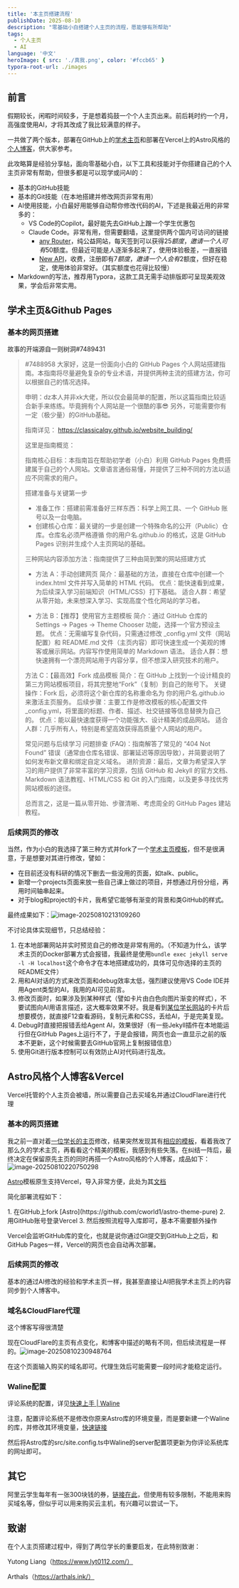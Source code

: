 ```yaml
---
title: '本主页搭建流程'
publishDate: 2025-08-10
description: "零基础小白搭建个人主页的流程，愿能够有所帮助"
tags:
  - 个人主页
  - AI
language: '中文'
heroImage: { src: './真我.png', color: '#fccb65' }
typora-root-url: ./images
---
```





## 前言

假期较长，闲暇时间较多，于是想着捣鼓一个个人主页出来。前后耗时约一个月，高强度使用AI，才将其改成了我比较满意的样子。

一共做了两个版本，部署在GitHub上的[学术主页](https://zhaoyi-tian.github.io/)和部署在Vercel上的Astro风格的[个人博客](https://www.zhaoyi-tian.cn/)，供大家参考。

此攻略算是经验分享帖，面向零基础小白，以下工具和技能对于你搭建自己的个人主页非常有帮助，但很多都是可以现学或问AI的：

- 基本的GitHub技能
- 基本的Git技能（在本地搭建并修改网页非常有用）
- AI使用技能，小白最好用能够自动帮你修改代码的AI，下述是我最近用的非常多的：
  - VS Code的Copilot，最好能先去GitHub上蹭一个学生优惠包
  - Claude Code。非常有用，但需要翻墙，这里提供两个国内可访问的链接
    - [any Router](https://anyrouter.top/register?aff=5iOh)，纯公益网站，每天签到可以获得25$额度，邀请一个人可有50$额度。但最近可能是人逐渐多起来了，使用体验极差，一直报错
    - [New API](https://instcopilot-api.com/register?aff=1Fqv)，收费，注册即有7$额度，邀请一个人会有2$额度，但好在稳定，使用体验非常好。（其实额度也花得比较慢）
- Markdown的写法，推荐用Typora，这款工具无需手动排版即可呈现美观效果，学会后非常实用。

## 学术主页&Github Pages

### 基本的网页搭建

故事的开端源自一则树洞#7489431

> #7488958 
> 大家好，这是一份面向小白的 GitHub Pages 个人网站搭建指南。本指南将尽量避免复杂的专业术语，并提供两种主流的搭建方法，你可以根据自己的情况选择。
>
> 申明：dz本人并非xk大佬，所以仅会最简单的配置，所以这篇指南比较适合新手来练练。毕竟拥有个人网站是一个很酷的事😎 另外，可能需要你有一定（极少量）的GitHub基础。
>
> 指南详见：
> https://classicalqy.github.io/website_building/
>
> 这里是指南概览：
>
> 指南核心目标：本指南旨在帮助初学者（小白）利用 GitHub Pages 免费搭建属于自己的个人网站。文章语言通俗易懂，并提供了三种不同的方法以适应不同需求的用户。
>
> 搭建准备与关键第一步
> - 准备工作：搭建前需准备好三样东西：科学上网工具、一个 GitHub 账号以及一台电脑。
> - 创建核心仓库：最关键的一步是创建一个特殊命名的公开（Public）仓库。仓库名必须严格遵循 你的用户名.github.io 的格式，这是 GitHub Pages 识别并生成个人主页网站的基础。
>
> 三种网站内容添加方法：指南提供了三种由简到繁的网站搭建方式
> - 方法 A：手动创建网页
> 简介：最基础的方法，直接在仓库中创建一个 index.html 文件并写入简单的 HTML 代码。
> 优点：能快速看到成果，为后续深入学习前端知识（HTML/CSS）打下基础。
> 适合人群：希望从零开始，未来想深入学习、实现高度个性化网站的学习者。
>
> - 方法 B：【推荐】使用官方主题模板
> 简介：通过 GitHub 仓库的 Settings -> Pages -> Theme Chooser 功能，选择一个官方预设主题。
> 优点：无需编写复杂代码，只需通过修改 _config.yml 文件（网站配置）和 README.md 文件（主页内容）即可快速生成一个美观的博客或展示网站。内容写作使用简单的 Markdown 语法。
> 适合人群：想快速拥有一个漂亮网站用于内容分享，但不想深入研究技术的用户。
>
> 方法 C：【最高效】Fork 成品模板
> 简介：在 GitHub 上找到一个设计精良的第三方网站模板项目，将其完整地“Fork”（复制）到自己的账号下。
> 关键操作：Fork 后，必须将这个新仓库的名称重命名为 你的用户名.github.io 来激活主页服务。
> 后续步骤：主要工作是修改模板的核心配置文件 _config.yml，将里面的标题、作者、描述、社交链接等信息替换为自己的。
> 优点：能以最快速度获得一个功能强大、设计精美的成品网站。
> 适合人群：几乎所有人，特别是希望高效获得高质量个人网站的用户。
>
> 常见问题与后续学习
> 问题排查 (FAQ)：指南解答了常见的 “404 Not Found” 错误（通常由仓库名错误、部署延迟等原因导致），并简要说明了如何发布新文章和绑定自定义域名。
> 进阶资源：最后，文章为希望深入学习的用户提供了非常丰富的学习资源，包括 GitHub 和 Jekyll 的官方文档、Markdown 语法教程、HTML/CSS 和 Git 的入门指南，以及更多寻找优秀网站模板的途径。
>
> 总而言之，这是一篇从零开始、步骤清晰、考虑周全的 GitHub Pages 建站教程。

### 后续网页的修改

当然，作为小白的我选择了第三种方式并fork了一个[学术主页模板](https://github.com/academicpages/academicpages.github.io)，但不是很满意，于是想要对其进行修改，譬如：

- 在目前还没有科研的情况下删去一些没用的页面，如talk、public。
- 新增一个projects页面来放一些自己课上做过的项目，并想通过月份分组，再用时间轴串起来。
- 对于blog和project的卡片，我希望它能够有渐变的背景和类GitHub的样式。

最终成果如下：![image-20250810213109260](images/image-20250810213109260.png)

不讨论具体实现细节，只总结经验：

1. 在本地部署网站并实时预览自己的修改是非常有用的。（不知道为什么，该学术主页的Docker部署方式会报错，我最终是使用`bundle exec jekyll serve -l -H localhost`这个命令才在本地搭建成功的，具体可见你选择的主页的README文件）
2. 用和AI对话的方式来改页面和debug效率太低，强烈建议使用VS Code IDE并用Agent类型的AI，我用的AI可见前言。
3. 修改页面时，如果涉及到某种样式（譬如卡片由白色向图片渐变的样式），不要试图向AI用语言描述，这大概率效果不好。我是看到[某位学长网站](https://www.lyt0112.com/)的卡片后想要模仿，就直接F12查看源码，复制元素和CSS，丢给AI，于是完美复现。
4. Debug时直接把报错丢给Agent AI，效果很好（有一些Jekyll插件在本地能运行但在GitHub Pages上运行不了，于是会报错，网页也会一直显示之前的版本不更新，这个时候需要去GitHub官网上复制报错信息）
5. 使用Git进行版本控制可以有效防止AI对代码进行乱改。

## Astro风格个人博客&Vercel

<Aside type='caution' title='You should know it!'>Vercel托管的个人主页会被墙，所以需要自己去买域名并通过CloudFlare进行代理</Aside>

### 基本的网页搭建

我之前一直对着[一位学长的主页](https://www.lyt0112.com/)修改，结果突然发现其有[相应的模板](https://github.com/cworld1/astro-theme-pure)，看着我改了那么久的学术主页，再看看这个精美的模板，我感到有些失落。在纠结一阵后，最终决定在保留原先主页的同时再搭一个Astro风格的个人博客，成品如下：![image-20250810220750298](images/image-20250810220750298.png)

[Astro](https://github.com/cworld1/astro-theme-pure)模板原生支持Vercel，导入非常方便，此处为其[文档](https://astro-pure.js.org/docs)

简化部署流程如下：

<Steps>
1. 在GitHub上fork [Astro](https://github.com/cworld1/astro-theme-pure)
2. 用GitHub账号登录Vercel  
3. 然后按照流程导入库即可，基本不需要额外操作
</Steps>

Vercel会监听GitHub库的变化，也就是说你通过Git提交到GitHub上之后，和GitHub Pages一样，Vercel的网页也会自动再次部署。

### 后续网页的修改

基本的通过AI修改的经验和学术主页一样，我甚至直接让AI把我学术主页上的内容同步到个人博客中。

### 域名&CloudFlare代理

这个博客写得很清楚

<LinkPreview href='https://blog.csdn.net/qq_62352333/article/details/134583242' />

现在CloudFlare的主页有点变化，和博客中描述的略有不同，但后续流程是一样的。![image-20250810230948764](images/image-20250810230948764.png)

在这个页面输入购买的域名即可。代理生效后可能需要一段时间才能稳定运行。

### Waline配置

评论系统的配置，详见[快速上手 | Waline](https://waline.js.org/guide/get-started/)

注意，配置评论系统不是修改你原来Astro库的环境变量，而是要新建一个Waline的库，并修改其环境变量，[快速链接](https://vercel.com/new/clone?repository-url=https%3A%2F%2Fgithub.com%2Fwalinejs%2Fwaline%2Ftree%2Fmain%2Fexample)

然后将Astro库的src/site.config.ts中Waline的server配置项更新为你评论系统库的网址即可。

## 其它

阿里云学生每年有一张300块钱的券，[链接在此](https://university.aliyun.com/action/promotion-activity?clubTaskBiz=subTask..12036023..10236..&userCode=lsi8e6wt)，但使用有较多限制，不能用来购买域名等，但似乎可以用来购买云主机，有兴趣可以尝试一下。

## 致谢
在个人主页搭建过程中，得到了两位学长的重要启发，在此特别致谢：

Yutong Liang（https://www.lyt0112.com/）

Arthals（https://arthals.ink/）